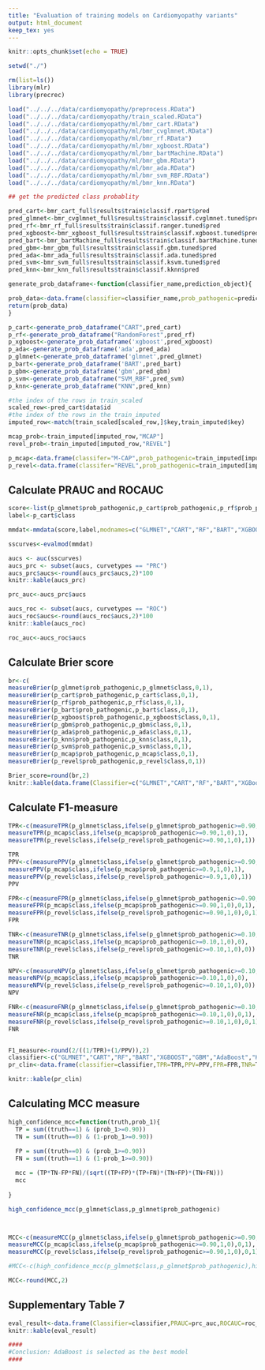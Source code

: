 ```yaml
---
title: "Evaluation of training models on Cardiomyopathy variants"
output: html_document
keep_tex: yes
---
```


```r
knitr::opts_chunk$set(echo = TRUE)
```

```r
setwd("./")

rm(list=ls())
library(mlr)
library(precrec)

load("../../../data/cardiomyopathy/preprocess.RData")
load("../../../data/cardiomyopathy/train_scaled.RData")
load("../../../data/cardiomyopathy/ml/bmr_cart.RData")
load("../../../data/cardiomyopathy/ml/bmr_cvglmnet.RData")
load("../../../data/cardiomyopathy/ml/bmr_rf.RData")
load("../../../data/cardiomyopathy/ml/bmr_xgboost.RData")
load("../../../data/cardiomyopathy/ml/bmr_bartMachine.RData")
load("../../../data/cardiomyopathy/ml/bmr_gbm.RData")
load("../../../data/cardiomyopathy/ml/bmr_ada.RData")
load("../../../data/cardiomyopathy/ml/bmr_svm_RBF.RData")
load("../../../data/cardiomyopathy/ml/bmr_knn.RData")
```

 

```r
## get the predicted class probablity

pred_cart<-bmr_cart_full$results$train$classif.rpart$pred
pred_glmnet<-bmr_cvglmnet_full$results$train$classif.cvglmnet.tuned$pred
pred_rf<-bmr_rf_full$results$train$classif.ranger.tuned$pred
pred_xgboost<-bmr_xgboost_full$results$train$classif.xgboost.tuned$pred
pred_bart<-bmr_bartMachine_full$results$train$classif.bartMachine.tuned$pred
pred_gbm<-bmr_gbm_full$results$train$classif.gbm.tuned$pred
pred_ada<-bmr_ada_full$results$train$classif.ada.tuned$pred
pred_svm<-bmr_svm_full$results$train$classif.ksvm.tuned$pred
pred_knn<-bmr_knn_full$results$train$classif.kknn$pred

generate_prob_dataframe<-function(classifier_name,prediction_object){

prob_data<-data.frame(classifier=classifier_name,prob_pathogenic=prediction_object$data$prob.1,class=prediction_object$data$truth)                     
return(prob_data)
}

p_cart<-generate_prob_dataframe("CART",pred_cart)
p_rf<-generate_prob_dataframe("RandomForest",pred_rf)
p_xgboost<-generate_prob_dataframe('xgboost',pred_xgboost)
p_ada<-generate_prob_dataframe('ada',pred_ada)
p_glmnet<-generate_prob_dataframe('glmnet',pred_glmnet)
p_bart<-generate_prob_dataframe('BART',pred_bart)
p_gbm<-generate_prob_dataframe('gbm',pred_gbm)
p_svm<-generate_prob_dataframe("SVM_RBF",pred_svm)
p_knn<-generate_prob_dataframe("KNN",pred_knn)

#the index of the rows in train_scaled
scaled_row<-pred_cart$data$id
#the index of the rows in the train_imputed
imputed_row<-match(train_scaled[scaled_row,]$key,train_imputed$key)

mcap_prob<-train_imputed[imputed_row,"MCAP"]
revel_prob<-train_imputed[imputed_row,"REVEL"]

p_mcap<-data.frame(classifer="M-CAP",prob_pathogenic=train_imputed[imputed_row,"MCAP"],class=train_imputed[imputed_row,]$pathogenic)
p_revel<-data.frame(classifer="REVEL",prob_pathogenic=train_imputed[imputed_row,"REVEL"],class=train_imputed[imputed_row,]$pathogenic)


```


## Calculate PRAUC and ROCAUC
```r
score<-list(p_glmnet$prob_pathogenic,p_cart$prob_pathogenic,p_rf$prob_pathogenic,p_bart$prob_pathogenic,p_xgboost$prob_pathogenic,p_gbm$prob_pathogenic,p_ada$prob_pathogenic,p_knn$prob_pathogenic,p_svm$prob_pathogenic,p_mcap$prob_pathogenic,p_revel$prob_pathogenic)
label<-p_cart$class

mmdat<-mmdata(score,label,modnames=c("GLMNET","CART","RF","BART","XGBOOST","GBM","ADA","KNN","SVM","MCAP","REVEL"))

sscurves<-evalmod(mmdat)

aucs <- auc(sscurves)
aucs_prc <- subset(aucs, curvetypes == "PRC")
aucs_prc$aucs<-round(aucs_prc$aucs,2)*100
knitr::kable(aucs_prc)

prc_auc<-aucs_prc$aucs

aucs_roc <- subset(aucs, curvetypes == "ROC")
aucs_roc$aucs<-round(aucs_roc$aucs,2)*100
knitr::kable(aucs_roc)

roc_auc<-aucs_roc$aucs
```
## Calculate Brier score

```r
br<-c(
measureBrier(p_glmnet$prob_pathogenic,p_glmnet$class,0,1),
measureBrier(p_cart$prob_pathogenic,p_cart$class,0,1),
measureBrier(p_rf$prob_pathogenic,p_rf$class,0,1),
measureBrier(p_bart$prob_pathogenic,p_bart$class,0,1),
measureBrier(p_xgboost$prob_pathogenic,p_xgboost$class,0,1),
measureBrier(p_gbm$prob_pathogenic,p_gbm$class,0,1),
measureBrier(p_ada$prob_pathogenic,p_ada$class,0,1),
measureBrier(p_knn$prob_pathogenic,p_knn$class,0,1),
measureBrier(p_svm$prob_pathogenic,p_svm$class,0,1),
measureBrier(p_mcap$prob_pathogenic,p_mcap$class,0,1),
measureBrier(p_revel$prob_pathogenic,p_revel$class,0,1))

Brier_score=round(br,2)
knitr::kable(data.frame(Classifier=c("GLMNET","CART","RF","BART","XGBoost","GBM","AdaBoost","SVM","KNN","MCAP","REVEL"),Brier_score))


```

## Calculate F1-measure

```r

TPR<-c(measureTPR(p_glmnet$class,ifelse(p_glmnet$prob_pathogenic>=0.90,1,0),1),measureTPR(p_cart$class,ifelse(p_cart$prob_pathogenic>=0.90,1,0),1),measureTPR(p_rf$class,ifelse(p_rf$prob_pathogenic>=0.90,1,0),1),measureTPR(p_bart$class,ifelse(p_bart$prob_pathogenic>=0.90,1,0),1),measureTPR(p_xgboost$class,ifelse(p_xgboost$prob_pathogenic>=0.90,1,0),1),measureTPR(p_gbm$class,ifelse(p_gbm$prob_pathogenic>=0.90,1,0),1),measureTPR(p_ada$class,ifelse(p_ada$prob_pathogenic>=0.90,1,0),1),measureTPR(p_knn$class,ifelse(p_knn$prob_pathogenic>=0.90,1,0),1),measureTPR(p_svm$class,ifelse(p_svm$prob_pathogenic>=0.90,1,0),1),
measureTPR(p_mcap$class,ifelse(p_mcap$prob_pathogenic>=0.90,1,0),1),
measureTPR(p_revel$class,ifelse(p_revel$prob_pathogenic>=0.90,1,0),1))

TPR
PPV<-c(measurePPV(p_glmnet$class,ifelse(p_glmnet$prob_pathogenic>=0.90,1,0),1),measurePPV(p_cart$class,ifelse(p_cart$prob_pathogenic>=0.90,1,0),1),measurePPV(p_rf$class,ifelse(p_rf$prob_pathogenic>=0.90,1,0),1),measurePPV(p_bart$class,ifelse(p_bart$prob_pathogenic>=0.90,1,0),1),measurePPV(p_xgboost$class,ifelse(p_xgboost$prob_pathogenic>=0.90,1,0),1),measurePPV(p_gbm$class,ifelse(p_gbm$prob_pathogenic>=0.90,1,0),1),measurePPV(p_ada$class,ifelse(p_ada$prob_pathogenic>=0.90,1,0),1),measurePPV(p_knn$class,ifelse(p_knn$prob_pathogenic>=0.90,1,0),1),measurePPV(p_svm$class,ifelse(p_svm$prob_pathogenic>=0.90,1,0),1),
measurePPV(p_mcap$class,ifelse(p_mcap$prob_pathogenic>=0.9,1,0),1),
measurePPV(p_revel$class,ifelse(p_revel$prob_pathogenic>=0.9,1,0),1))
PPV

FPR<-c(measureFPR(p_glmnet$class,ifelse(p_glmnet$prob_pathogenic>=0.90,1,0),0,1),measureFPR(p_cart$class,ifelse(p_cart$prob_pathogenic>=0.90,1,0),0,1),measureFPR(p_rf$class,ifelse(p_rf$prob_pathogenic>=0.90,1,0),0,1),measureFPR(p_bart$class,ifelse(p_bart$prob_pathogenic>=0.90,1,0),0,1),measureFPR(p_xgboost$class,ifelse(p_xgboost$prob_pathogenic>=0.90,1,0),0,1),measureFPR(p_gbm$class,ifelse(p_gbm$prob_pathogenic>=0.90,1,0),0,1),measureFPR(p_ada$class,ifelse(p_ada$prob_pathogenic>=0.90,1,0),0,1),measureFPR(p_knn$class,ifelse(p_knn$prob_pathogenic>=0.90,1,0),0,1),measureFPR(p_svm$class,ifelse(p_svm$prob_pathogenic>=0.90,1,0),0,1),
measureFPR(p_mcap$class,ifelse(p_mcap$prob_pathogenic>=0.90,1,0),0,1),
measureFPR(p_revel$class,ifelse(p_revel$prob_pathogenic>=0.90,1,0),0,1))
FPR

TNR<-c(measureTNR(p_glmnet$class,ifelse(p_glmnet$prob_pathogenic>=0.10,1,0),0),measureTNR(p_cart$class,ifelse(p_cart$prob_pathogenic>=0.10,1,0),0),measureTNR(p_rf$class,ifelse(p_rf$prob_pathogenic>=0.10,1,0),0),measureTNR(p_bart$class,ifelse(p_bart$prob_pathogenic>=0.10,1,0),0),measureTNR(p_xgboost$class,ifelse(p_xgboost$prob_pathogenic>=0.10,1,0),0),measureTNR(p_gbm$class,ifelse(p_gbm$prob_pathogenic>=0.10,1,0),0),measureTNR(p_ada$class,ifelse(p_ada$prob_pathogenic>=0.10,1,0),0),measureTNR(p_knn$class,ifelse(p_knn$prob_pathogenic>=0.10,1,0),0),measureTNR(p_svm$class,ifelse(p_svm$prob_pathogenic>=0.10,1,0),0),
measureTNR(p_mcap$class,ifelse(p_mcap$prob_pathogenic>=0.10,1,0),0),
measureTNR(p_revel$class,ifelse(p_revel$prob_pathogenic>=0.10,1,0),0))
TNR

NPV<-c(measureNPV(p_glmnet$class,ifelse(p_glmnet$prob_pathogenic>=0.10,1,0),0),measureNPV(p_cart$class,ifelse(p_cart$prob_pathogenic>=0.10,1,0),0),measureNPV(p_rf$class,ifelse(p_rf$prob_pathogenic>=0.10,1,0),0),measureNPV(p_bart$class,ifelse(p_bart$prob_pathogenic>=0.10,1,0),0),measureNPV(p_xgboost$class,ifelse(p_xgboost$prob_pathogenic>=0.10,1,0),0),measureNPV(p_gbm$class,ifelse(p_gbm$prob_pathogenic>=0.10,1,0),0),measureNPV(p_ada$class,ifelse(p_ada$prob_pathogenic>=0.10,1,0),0),measureNPV(p_knn$class,ifelse(p_knn$prob_pathogenic>=0.10,1,0),0),measureNPV(p_svm$class,ifelse(p_svm$prob_pathogenic>=0.10,1,0),0),
measureNPV(p_mcap$class,ifelse(p_mcap$prob_pathogenic>=0.10,1,0),0),
measureNPV(p_revel$class,ifelse(p_revel$prob_pathogenic>=0.10,1,0),0))
NPV

FNR<-c(measureFNR(p_glmnet$class,ifelse(p_glmnet$prob_pathogenic>=0.10,1,0),0,1),measureFNR(p_cart$class,ifelse(p_cart$prob_pathogenic>=0.10,1,0),0,1),measureFNR(p_rf$class,ifelse(p_rf$prob_pathogenic>=0.10,1,0),0,1),measureFNR(p_bart$class,ifelse(p_bart$prob_pathogenic>=0.10,1,0),0,1),measureFNR(p_xgboost$class,ifelse(p_xgboost$prob_pathogenic>=0.10,1,0),0,1),measureFNR(p_gbm$class,ifelse(p_gbm$prob_pathogenic>=0.10,1,0),0,1),measureFNR(p_ada$class,ifelse(p_ada$prob_pathogenic>=0.10,1,0),0,1),measureFNR(p_knn$class,ifelse(p_knn$prob_pathogenic>=0.10,1,0),0,1),measureFNR(p_svm$class,ifelse(p_svm$prob_pathogenic>=0.10,1,0),0,1),
measureFNR(p_mcap$class,ifelse(p_mcap$prob_pathogenic>=0.10,1,0),0,1),
measureFNR(p_revel$class,ifelse(p_revel$prob_pathogenic>=0.10,1,0),0,1))
FNR


F1_measure<-round(2/((1/TPR)+(1/PPV)),2)
classifier<-c("GLMNET","CART","RF","BART","XGBOOST","GBM","AdaBoost","KNN","SVM","MCAP","REVEL")
pr_clin<-data.frame(classifier=classifier,TPR=TPR,PPV=PPV,FPR=FPR,TNR=TNR,NPV=NPV,FNR=FNR,F1_measure=F1_measure)

knitr::kable(pr_clin)

```

## Calculating MCC measure
```r
high_confidence_mcc=function(truth,prob_1){
  TP = sum((truth==1) & (prob_1>=0.90))
  TN = sum((truth==0) & (1-prob_1>=0.90))
  
  FP = sum((truth==0) & (prob_1>=0.90))
  FN = sum((truth==1) & (1-prob_1>=0.90))

  mcc = (TP*TN-FP*FN)/(sqrt((TP+FP)*(TP+FN)*(TN+FP)*(TN+FN)))
  mcc
  
}

high_confidence_mcc(p_glmnet$class,p_glmnet$prob_pathogenic)



MCC<-c(measureMCC(p_glmnet$class,ifelse(p_glmnet$prob_pathogenic>=0.90,1,0),0,1),measureMCC(p_cart$class,ifelse(p_cart$prob_pathogenic>=0.90,1,0),0,1),measureMCC(p_rf$class,ifelse(p_rf$prob_pathogenic>=0.90,1,0),0,1),measureMCC(p_bart$class,ifelse(p_bart$prob_pathogenic>=0.90,1,0),0,1),measureMCC(p_xgboost$class,ifelse(p_xgboost$prob_pathogenic>=0.90,1,0),0,1),measureMCC(p_gbm$class,ifelse(p_gbm$prob_pathogenic>=0.90,1,0),0,1),measureMCC(p_ada$class,ifelse(p_ada$prob_pathogenic>=0.90,1,0),0,1),measureMCC(p_knn$class,ifelse(p_knn$prob_pathogenic>=0.90,1,0),0,1),measureMCC(p_svm$class,ifelse(p_svm$prob_pathogenic>=0.90,1,0),0,1),
measureMCC(p_mcap$class,ifelse(p_mcap$prob_pathogenic>=0.90,1,0),0,1),
measureMCC(p_revel$class,ifelse(p_revel$prob_pathogenic>=0.90,1,0),0,1))

#MCC<-c(high_confidence_mcc(p_glmnet$class,p_glmnet$prob_pathogenic),high_confidence_mcc(p_cart$class,p_cart$prob_pathogenic),high_confidence_mcc(p_rf$class,p_rf$prob_pathogenic),high_confidence_mcc(p_bart$class,p_bart$prob_pathogenic),high_confidence_mcc(p_xgboost$class,p_xgboost$prob_pathogenic),high_confidence_mcc(p_gbm$class,p_gbm$prob_pathogenic),high_confidence_mcc(p_ada$class,p_ada$prob_pathogenic),high_confidence_mcc(p_knn$class,p_knn$prob_pathogenic),high_confidence_mcc(p_svm$class,p_svm$prob_pathogenic),high_confidence_mcc(p_mcap$class,p_mcap$prob_pathogenic),high_confidence_mcc(p_revel$class,p_revel$prob_pathogenic))

MCC<-round(MCC,2)

```


## Supplementary Table 7
```r
eval_result<-data.frame(Classifier=classifier,PRAUC=prc_auc,ROCAUC=roc_auc,Brier_Score=Brier_score,MCC=MCC)
knitr::kable(eval_result)

####
#Conclusion: AdaBoost is selected as the best model
####

```

